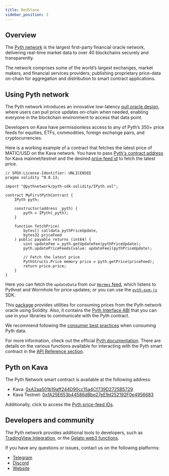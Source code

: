 ```yaml
---
title: RedStone
sidebar_position: 3
---
```


## Overview

The [Pyth network](https://pyth.network/) is the largest first-party financial oracle network, delivering real-time market data to over 40 blockchains securely and transparently.

The network comprises some of the world’s largest exchanges, market makers, and financial services providers; publishing proprietary price-data on-chain for aggregation and distribution to smart contract applications.

## Using Pyth network

The Pyth network introduces an innovative low-latency [pull oracle design](https://docs.pyth.network/documentation/pythnet-price-feeds/on-demand), where users can pull price updates on-chain when needed, enabling everyone in the blockchain environment to access that data point.

Developers on Kava have permissionless access to any of Pyth’s 350+ price feeds for equities, ETFs, commodities, foreign exchange pairs, and cryptocurrencies.

Here is a working example of a contract that fetches the latest price of MATIC/USD on the Kava network.
You have to pass [Pyth's contract address](https://docs.pyth.network/price-feeds/contract-addresses/evm) for Kava mainnet/testnet and the desired [price feed id](https://pyth.network/developers/price-feed-ids) to fetch the latest price.

```solidity
// SPDX-License-Identifier: UNLICENSED
pragma solidity ^0.8.13;

import "@pythnetwork/pyth-sdk-solidity/IPyth.sol";

contract MyFirstPythContract {
    IPyth pyth;

    constructor(address _pyth) {
        pyth = IPyth(_pyth);
    }

    function fetchPrice(
        bytes[] calldata pythPriceUpdate,
        bytes32 priceFeed
    ) public payable returns (int64) {
        uint updateFee = pyth.getUpdateFee(pythPriceUpdate);
        pyth.updatePriceFeeds{value: updateFee}(pythPriceUpdate);

        // Fetch the latest price
        PythStructs.Price memory price = pyth.getPrice(priceFeed);
        return price.price;
    }
}

```

Here you can fetch the `updateData` from our [`Hermes` feed](https://docs.pyth.network/price-feeds/pythnet-price-feeds/hermes), which listens to Pythnet and Wormhole for price updates; or you can use the [`pyth-evm-js`](https://github.com/pyth-network/pyth-crosschain/blob/main/target_chains/ethereum/sdk/js/src/EvmPriceServiceConnection.ts#L15) SDK.

This [package](https://github.com/pyth-network/pyth-crosschain/tree/main/target_chains/ethereum/sdk/solidity) provides utilities for consuming prices from the Pyth network oracle using Solidity. Also, it contains the [Pyth Interface ABI](https://github.com/pyth-network/pyth-crosschain/blob/main/target_chains/ethereum/sdk/solidity/abis/IPyth.json) that you can use in your libraries to communicate with the Pyth contract.

We recommend following the [consumer best practices](https://docs.pyth.network/documentation/pythnet-price-feeds/best-practices) when consuming Pyth data.

For more information, check out the official [Pyth documentation](https://docs.pyth.network/price-feeds). There are details on the various functions available for interacting with the Pyth smart contract in the [API Reference section](https://docs.pyth.network/price-feeds/api-reference/evm).

## Pyth on Kava

The Pyth Network smart contract is available at the following address:

- Kava: [0xA2aa501b19aff244D90cc15a4Cf739D2725B5729](https://kavascan.com/address/0xA2aa501b19aff244D90cc15a4Cf739D2725B5729).
- Kava Testnet: [0xfA25E653b44586dBbe27eE9d252192F0e4956683](https://testnet.kavascan.com/address/0xfA25E653b44586dBbe27eE9d252192F0e4956683)

Additionally, click to access the [Pyth price-feed IDs](https://pyth.network/developers/price-feed-ids).

## Developers and community

The Pyth network provides additional tools to developers, such as [TradingView Integration](https://docs.pyth.network/guides/how-to-create-tradingview-charts), or the [Gelato web3 functions](https://docs.pyth.network/guides/how-to-schedule-price-updates-with-gelato).

If you have any questions or issues, contact us on the following platforms:

- [Telegram](https://t.me/Pyth_Network)
- [Discord](https://discord.gg/invite/PythNetwork)
- [Website](https://pyth.network/contact)
